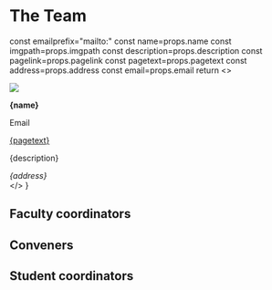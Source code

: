 
# The Team

  const emailprefix="mailto:"
  const name=props.name
  const imgpath=props.imgpath
  const description=props.description
  const pagelink=props.pagelink
  const pagetext=props.pagetext
  const address=props.address
  const email=props.email
  return <>
        <div className="transition-all duration-300 mb-4 w-full md:w-1/3 grow-0 bg-blue-500/15 hover:shadow-blue-500 hover:bg-blue-500/20 hover:shadow-md m-2 rounded">
          <div className="p-4">
            <Image src={props.imgpath}  width={500} height={500} className='rounded-tl-lg'/>
            <p><b>{name}</b></p>
            <Link href={emailprefix.concat(email)}><p className="text-blue-700 hover:text-blue-400">Email</p></Link>
            <a href={pagelink} className='text-blue-700 hover:text-blue-400'>{pagetext}</a>
            <p>{description}</p>
            <i className='text-sm'>{address}</i>
          </div>
        </div>
        </>
}

## Faculty coordinators

<Card
name="Dr. Askoka Vudyagiri"
imgpath="/img/default_avatar.png"
email="ashok_vs@uohyd.ac.in"
address="School of Physics, UoH"
description="Faculty coordinator"
/>

## Conveners

<Card
name="Dilip Kumar"
imgpath="/img/default_avatar.png"
email="21phph03@uohyd.ac.in"
address="School of Physics, UoH"
description="Contact me for booking a sky-watching session"
/>

## Student coordinators

<div className='flex flex-col md:flex-row '>

<Card
name="Dev Raheja"
imgpath="/img/default_avatar.png"
email="20ipmp28@uohyd.ac.in"
address="Department of Physics, University of Erlangen-Nuremberg"
pagelink="https://www.linkedin.com/in/dev-raheja-065306285"
pagetext="LinkedIn"
description=""
/>

<Card
name="Prayag Yadav"
imgpath="/img/default_avatar.png"
email="19ipmp03@uohyd.ac.in"
address="Hyderabad"
pagelink="https://www.prayagyadav.me"
pagetext="Website"
description="Contact me for website related queries"
/>

<Card
name="Akshat Singh"
imgpath="/img/default_avatar.png"
email="22phmp07@uohyd.ac.in"
address=""
description=""
/>

</div>
<div className='flex flex-col md:flex-row'>




<Card
name="Samarth Majumdar"
imgpath="/img/default_avatar.png"
email="23ipmp21@uohyd.ac.in"
address=""
description=""
/>

<Card
name="Harsh Vardhan"
imgpath="/img/default_avatar.png"
email="23ipmp21@uohyd.ac.in"
address=""
description=""
/>

</div>

